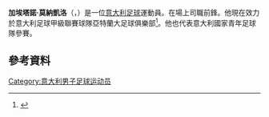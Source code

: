 '''加埃塔諾·莫納凱洛'''（{{lang-it|Gaetano Monachello}}，{{bd|1994年|3月3日}}）是一位[[意大利|意大利]][[足球|足球]]運動員。在場上司職前鋒。他現在效力於意大利足球甲級聯賽球隊亞特蘭大足球俱樂部<ref>{{cite web|title=Gaetano Monachello all'Atalanta a titolo definitivo|url=http://www.atalanta.it/site/paginalive/prima-squadra/Stagione-2015-2016/2015-07/23-07-Monachello-Atalanta.html|website=http://www.atalanta.it/|publisher=[[Atalanta_B.C.|Atalanta B.C.]]|accessdate=23 July 2015|language=it|date=23 July 2015|deadurl=yes|archiveurl=https://web.archive.org/web/20150723225153/http://www.atalanta.it/site/paginalive/prima-squadra/Stagione-2015-2016/2015-07/23-07-Monachello-Atalanta.html|archivedate=2015年7月23日}}</ref>。他也代表意大利國家青年足球隊參賽。

==參考資料==
{{reflist}}

{{DEFAULTSORT: Monachello, Gaetano}}
[[Category:意大利男子足球运动员|Category:意大利男子足球运动员]]